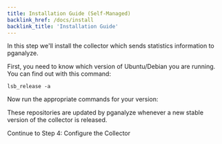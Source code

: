 ```yaml
---
title: Installation Guide (Self-Managed)
backlink_href: /docs/install
backlink_title: 'Installation Guide'
---
```



In this step we'll install the collector which sends statistics information to pganalyze.

First, you need to know which version of Ubuntu/Debian you are running. You can find out with this command:

```
lsb_release -a
```

Now run the appropriate commands for your version:

<CollectorPkgInstallInstructions kind='deb' />

These repositories are updated by pganalyze whenever a new stable version of the
collector is released.

<Link className="btn btn-success" to="04_configure_the_collector_package">
  Continue to Step 4: Configure the Collector
</Link>
